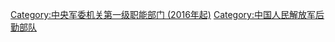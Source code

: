 {{Catmore}}

[[Category:中央军委机关第一级职能部门_(2016年起)|Category:中央军委机关第一级职能部门 (2016年起)]]
[[Category:中国人民解放军后勤部队|Category:中国人民解放军后勤部队]]